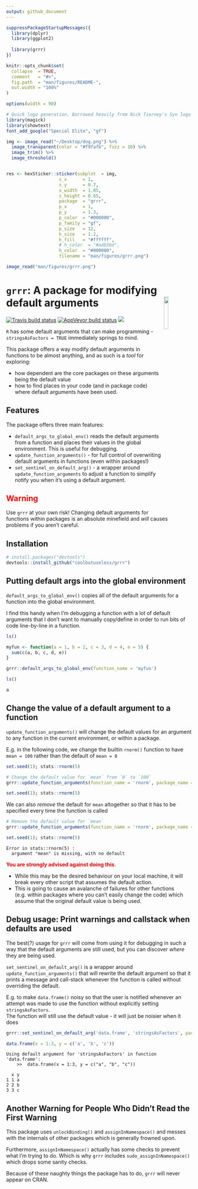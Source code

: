 ```yaml
---
output: github_document
---
```


<!-- README.md is generated from README.Rmd. Please edit that file -->

```r
suppressPackageStartupMessages({
  library(dplyr)
  library(ggplot2)
  
  library(grrr)
})

knitr::opts_chunk$set(
  collapse  = TRUE,
  comment   = "#>",
  fig.path  = "man/figures/README-",
  out.width = "100%"
)

options(width = 90)
```





```r
# Quick logo generation. Borrowed heavily from Nick Tierney's Syn logo process
library(magick)
library(showtext)
font_add_google("Special Elite", "gf")
```

```r
img <- image_read("~/Desktop/dog.png") %>%
  image_transparent(color = "#f9fafb", fuzz = 10) %>%
  image_trim() %>%
  image_threshold()


res <- hexSticker::sticker(subplot  = img,
                    s_x      = 1,
                    s_y      = 0.7,
                    s_width  = 1.05,
                    s_height = 0.65,
                    package  = "grrr",
                    p_x      = 1,
                    p_y      = 1.3,
                    p_color  = "#000000",
                    p_family = "gf",
                    p_size   = 12,
                    h_size   = 1.2,
                    h_fill   = "#ffffff",
                    # h_color  = "#adb5bd",
                    h_color  = "#000000",
                    filename = "man/figures/grrr.png")

image_read("man/figures/grrr.png")
```


# `grrr`: A package for modifying default arguments <img src="man/figures/grrr.png" width = "15%" align="right"/>

[![Travis build status](https://travis-ci.org/coolbutuseless/grrr.svg?branch=master)](https://travis-ci.org/coolbutuseless/grrr)
[![AppVeyor build status](https://ci.appveyor.com/api/projects/status/github/coolbutuseless/grrr?branch=master&svg=true)](https://ci.appveyor.com/project/coolbutuseless/grrr)
![](https://img.shields.io/badge/CRAN-Never-blue.svg)


`R` has some default arguments that can make programming - 
`stringsAsFactors = TRUE` immediately springs to mind.

This package offers a way modify default arguments in functions to be almost anything, 
and as such is a *tool* for exploring:

* how dependent are the core packages on these arguments being the default value
* how to find places in your code (and in package code) where default arguments
  have been used.

## Features

The package offers three main features:

* `default_args_to_global_env()` reads the default arguments from a function and
  places their values in the global environment. This is useful for debugging.
* `update_function_arguments()` - for full control of overwriting default arguments
  in functions (even within packages!)
* `set_sentinel_on_default_arg()` - a wrapper around `update_function_arguments` to
  adjust a function to simplify notify you when it's using a default argument.

## <span style="color: red;">Warning<span>

Use `grrr` at your own risk!  Changing default arguments for functions within packages
is an absolute minefield and *will* causes problems if you aren't careful.


## Installation

```r
# install.packages("devtools")
devtools::install_github("coolbutuseless/grrr")
```


## Putting default args into the global environment

`default_args_to_global_env()` copies all of the default arguments
for a function into the global environment.

I find this handy when I'm debugging a function with a lot of default arguments that
I don't want to manually copy/define in order to run bits of code line-by-line 
in a function.

```r
ls()

myfun <- function(a = 1, b = 2, c = 3, d = 4, e = 5) {
  sum(c(a, b, c, d, e))
}

grrr::default_args_to_global_env(function_name = 'myfun')

ls()

a
```



## Change the value of a default argument to a function

`update_function_arguments()` will change the default values for an argument to
any function in the current environment, or within a package.

E.g. in the following code, we change the builtin `rnorm()` function to have `mean = 100`
rather than the default of `mean = 0`

```r
set.seed(1); stats::rnorm(5)

# Change the default value for `mean` from `0` to `100`
grrr::update_function_arguments(function_name = 'rnorm', package_name = 'stats', mean = 100)

set.seed(1); stats::rnorm(5)
```


We can also *remove* the default for `mean` altogether so that it has to be specified
every time the function is called

```r
# Remove the default value for `mean` 
grrr::update_function_arguments(function_name = 'rnorm', package_name = 'stats', mean =)

set.seed(1); stats::rnorm(5)
```

    Error in stats::rnorm(5) : 
      argument "mean" is missing, with no default
    


<span style="color: red;">**You are strongly advised against doing this**.</span>

* While this may be the desired behaviour on your local machine, it will break
every other script that assumes the default action.
* This is going to cause an avalanche of failures for other functions (e.g. within packages
where you can't easily change the code) which assume that the original default value is being used.




## Debug usage: Print warnings and callstack when defaults are used

The best(?) usage for `grrr` will come from using it for debugging in such a way 
that the default arguments are still used, but you can discover *where* they 
are being used.

`set_sentinel_on_default_arg()` is a wrapper around `update_function_arguments()` that will 
rewrite the default argument so that it prints a message and call-stack whenever
the function is called without overriding the default.

E.g. to make `data.frame()` noisy so that the user is notified whenever an
attempt was made to use the function without explicitly setting `stringsAsFactors`.  
The function will still use the default value - it will just be noisier when it 
does

```r
grrr::set_sentinel_on_default_arg('data.frame', 'stringsAsFactors', package_name = 'base')

data.frame(x = 1:3, y = c('a', 'b', 'c'))
```


    Using default argument for 'stringsAsFactors' in function 'data.frame':
	    >>  data.frame(x = 1:3, y = c("a", "b", "c"))

      x y
    1 1 a
    2 2 b
    3 3 c





## Another Warning for People Who Didn't Read the First Warning

This package uses `unlockBinding()` and `assignInNamespace()` and messes with
the internals of other packages which is generally frowned upon.

Furthermore,  `assignInNamespace()` actually has some checks
to prevent what I'm trying to do.  Which is why `grrr` includes `sudo_assignInNamespace()`
which drops some sanity checks. 

Because of these naughty things the package has to do, `grrr` will never appear on CRAN.






